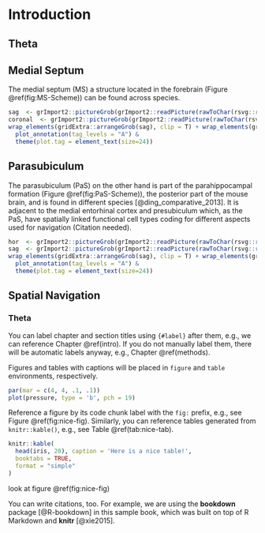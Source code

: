 # Introduction {#intro}

## Theta

## Medial Septum
The medial septum (MS) a structure located in the forebrain (Figure \@ref(fig:MS-Scheme)) can be found across species.

```r
sag  <- grImport2::pictureGrob(grImport2::readPicture(rawToChar(rsvg::rsvg_svg("Figures/Schemes/MS_sagittal_clean.svg"))))
coronal  <- grImport2::pictureGrob(grImport2::readPicture(rawToChar(rsvg::rsvg_svg("Figures/Schemes/MS_coronal_clean.svg"))))
wrap_elements(gridExtra::arrangeGrob(sag), clip = T) + wrap_elements(gridExtra::arrangeGrob(coronal), clip=T) + plot_layout(widths = c(3.2,2)) &
  plot_annotation(tag_levels = "A") &
  theme(plot.tag = element_text(size=24))
```

## Parasubiculum
The parasubiculum (PaS) on the other hand is part of the parahippocampal formation (Figure \@ref(fig:PaS-Scheme)), the posterior part of the mouse brain, and is found in different species [@ding_comparative_2013]. 
It is adjacent to the medial entorhinal cortex and presubiculum which, as the PaS, have spatially linked functional cell types coding for different aspects used for navigation (Citation needed).

```r
hor  <- grImport2::pictureGrob(grImport2::readPicture(rawToChar(rsvg::rsvg_svg("Figures/Schemes/PaS_horizontal_clean.svg"))))
sag  <- grImport2::pictureGrob(grImport2::readPicture(rawToChar(rsvg::rsvg_svg("Figures/Schemes/PaS_sagittal_clean.svg"))))
wrap_elements(gridExtra::arrangeGrob(sag), clip = T) + wrap_elements(gridExtra::arrangeGrob(hor), clip=T) + plot_layout(widths = c(3.2,1.5)) &
  plot_annotation(tag_levels = "A") &
  theme(plot.tag = element_text(size=24))
```


## Spatial Navigation

### Theta

You can label chapter and section titles using `{#label}` after them, e.g., we can reference Chapter \@ref(intro). If you do not manually label them, there will be automatic labels anyway, e.g., Chapter \@ref(methods).

Figures and tables with captions will be placed in `figure` and `table` environments, respectively.

```r
par(mar = c(4, 4, .1, .1))
plot(pressure, type = 'b', pch = 19)
```

Reference a figure by its code chunk label with the `fig:` prefix, e.g., see Figure \@ref(fig:nice-fig). Similarly, you can reference tables generated from `knitr::kable()`, e.g., see Table \@ref(tab:nice-tab).

```r
knitr::kable(
  head(iris, 20), caption = 'Here is a nice table!',
  booktabs = TRUE,
  format = "simple"
)
```

look at figure \@ref(fig:nice-fig)

You can write citations, too. For example, we are using the **bookdown** package [@R-bookdown] in this sample book, which was built on top of R Markdown and **knitr** [@xie2015].
